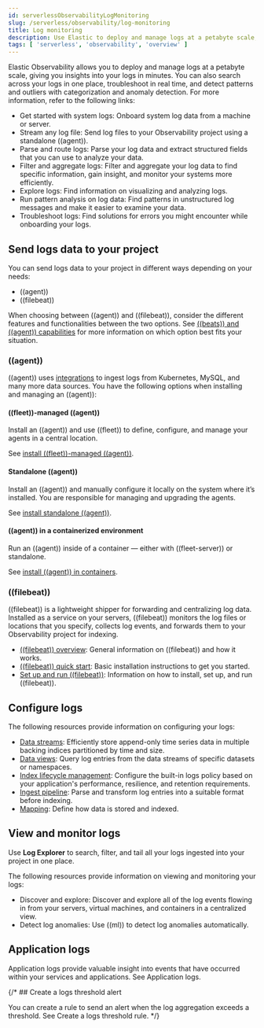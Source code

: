 ```yaml
---
id: serverlessObservabilityLogMonitoring
slug: /serverless/observability/log-monitoring
title: Log monitoring
description: Use Elastic to deploy and manage logs at a petabyte scale, and get insights from your logs in minutes.
tags: [ 'serverless', 'observability', 'overview' ]
---
```


<p><DocBadge template="technical preview" /></p>

Elastic Observability allows you to deploy and manage logs at a petabyte scale, giving you insights into your logs in minutes. You can also search across your logs in one place, troubleshoot in real time, and detect patterns and outliers with categorization and anomaly detection. For more information, refer to the following links:

- <DocLink id="serverlessObservabilityGetStartedWithLogs">Get started with system logs</DocLink>: Onboard system log data from a machine or server.
- <DocLink id="serverlessObservabilityStreamLogFiles">Stream any log file</DocLink>: Send log files to your Observability project using a standalone ((agent)).
- <DocLink id="serverlessObservabilityParseLogData">Parse and route logs</DocLink>: Parse your log data and extract structured fields that you can use to analyze your data.
- <DocLink id="serverlessObservabilityFilterAndAggregateLogs" section="filter-logs">Filter and aggregate logs</DocLink>: Filter and aggregate your log data to find specific information, gain insight, and monitor your systems more efficiently.
- <DocLink id="serverlessObservabilityDiscoverAndExploreLogs">Explore logs</DocLink>: Find information on visualizing and analyzing logs.
- <DocLink id="serverlessObservabilityRunLogPatternAnalysis">Run pattern analysis on log data</DocLink>: Find patterns in unstructured log messages and make it easier to examine your data.
- <DocLink id="serverlessObservabilityTroubleshootLogs">Troubleshoot logs</DocLink>: Find solutions for errors you might encounter while onboarding your logs.

## Send logs data to your project

You can send logs data to your project in different ways depending on your needs:

- ((agent))
- ((filebeat))

When choosing between ((agent)) and ((filebeat)), consider the different features and functionalities between the two options.
See [((beats)) and ((agent)) capabilities](((fleet-guide))/beats-agent-comparison.html) for more information on which option best fits your situation.

### ((agent))

((agent)) uses [integrations](https://www.elastic.co/integrations/data-integrations) to ingest logs from Kubernetes, MySQL, and many more data sources.
You have the following options when installing and managing an ((agent)):

#### ((fleet))-managed ((agent))

Install an ((agent)) and use ((fleet)) to define, configure, and manage your agents in a central location.

See [install ((fleet))-managed ((agent))](((fleet-guide))/install-fleet-managed-elastic-agent.html).

#### Standalone ((agent))

Install an ((agent)) and manually configure it locally on the system where it’s installed.
You are responsible for managing and upgrading the agents.

See [install standalone ((agent))](((fleet-guide))/install-standalone-elastic-agent.html).

#### ((agent)) in a containerized environment

Run an ((agent)) inside of a container &mdash; either with ((fleet-server)) or standalone.

See [install ((agent)) in containers](((fleet-guide))/install-elastic-agents-in-containers.html).

### ((filebeat))

((filebeat)) is a lightweight shipper for forwarding and centralizing log data.
Installed as a service on your servers, ((filebeat)) monitors the log files or locations that you specify, collects log events, and forwards them to your Observability project for indexing.

- [((filebeat)) overview](((filebeat-ref))/filebeat-overview.html): General information on ((filebeat)) and how it works.
- [((filebeat)) quick start](((filebeat-ref))/filebeat-installation-configuration.html): Basic installation instructions to get you started.
- [Set up and run ((filebeat))](((filebeat-ref))/setting-up-and-running.html): Information on how to install, set up, and run ((filebeat)).

## Configure logs

The following resources provide information on configuring your logs:

- [Data streams](((ref))/data-streams.html): Efficiently store append-only time series data in multiple backing indices partitioned by time and size.
- [Data views](((kibana-ref))/data-views.html): Query log entries from the data streams of specific datasets or namespaces.
- [Index lifecycle management](((ref))/example-using-index-lifecycle-policy.html): Configure the built-in logs policy based on your application's performance, resilience, and retention requirements.
- [Ingest pipeline](((ref))/ingest.html): Parse and transform log entries into a suitable format before indexing.
- [Mapping](((ref))/mapping.html): Define how data is stored and indexed.

## View and monitor logs

Use **Log Explorer** to search, filter, and tail all your logs ingested into your project in one place.

The following resources provide information on viewing and monitoring your logs:

- <DocLink id="serverlessObservabilityDiscoverAndExploreLogs">Discover and explore</DocLink>: Discover and explore all of the log events flowing in from your servers, virtual machines, and containers in a centralized view.
- <DocLink id="serverlessObservabilityAiopsDetectAnomalies">Detect log anomalies</DocLink>: Use ((ml)) to detect log anomalies automatically.

## Application logs

Application logs provide valuable insight into events that have occurred within your services and applications.
See <DocLink id="serverlessObservabilityApmCorrelateLogs">Application logs</DocLink>.

{/* ## Create a logs threshold alert

You can create a rule to send an alert when the log aggregation exceeds a threshold.
See <DocLink id="serverlessObservabilityCreateLogThresholdRule">Create a logs threshold rule</DocLink>. */}
